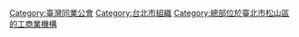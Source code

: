 {{catmore}}

[[Category:臺灣同業公會|Category:臺灣同業公會]]
[[Category:台北市組織|Category:台北市組織]]
[[Category:總部位於臺北市松山區的工商業機構|Category:總部位於臺北市松山區的工商業機構]]
